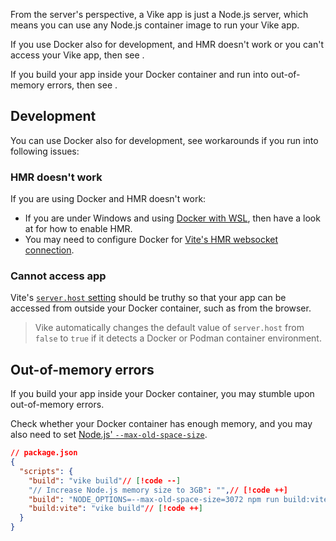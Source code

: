 
<CommunityNote url="https://www.docker.com/" />

From the server's perspective, a Vike app is just a Node.js server, which means you can use any Node.js container image to run your Vike app.

If you use Docker also for development, and HMR doesn't work or you can't access your Vike app, then see <Link href="#development" />.

If you build your app inside your Docker container and run into out-of-memory errors, then see <Link href="#out-of-memory-errors" />.


## Development

You can use Docker also for development, see workarounds if you run into following issues:

### HMR doesn't work

If you are using Docker and <Link href="/glossary#hmr">HMR</Link> doesn't work:
- If you are under Windows and using [Docker with WSL](https://docs.docker.com/desktop/setup/install/windows-install/), then have a look at <Link href="/wsl" /> for how to enable HMR.
- You may need to configure Docker for [Vite's HMR websocket connection](https://vite.dev/config/server-options.html#server-hmr).

### Cannot access app

Vite's [`server.host` setting](https://vite.dev/config/server-options.html#server-host) should be truthy so that your app can be accessed from outside your Docker container, such as from the browser.

> Vike automatically changes the default value of `server.host` from `false` to `true` if it detects a Docker or Podman container environment.


## Out-of-memory errors

If you build your app inside your Docker container, you may stumble upon out-of-memory errors.

Check whether your Docker container has enough memory, and you may also need to set [Node.js' `--max-old-space-size`](https://nodejs.org/api/cli.html#--max-old-space-sizesize-in-megabytes).

```json
// package.json
{
  "scripts": {
    "build": "vike build"// [!code --]
    "// Increase Node.js memory size to 3GB": "",// [!code ++]
    "build": "NODE_OPTIONS=--max-old-space-size=3072 npm run build:vite",// [!code ++]
    "build:vite": "vike build"// [!code ++]
  }
}
```
